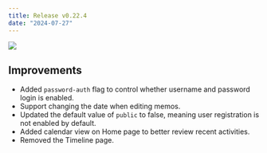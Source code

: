 ```yaml
---
title: Release v0.22.4
date: "2024-07-27"
---
```


![](https://github.com/user-attachments/assets/66bb31e0-9b73-40d9-af57-5e9f195a32be)

## Improvements

- Added `password-auth` flag to control whether username and password login is enabled.
- Support changing the date when editing memos.
- Updated the default value of `public` to false, meaning user registration is not enabled by default.
- Added calendar view on Home page to better review recent activities.
- Removed the Timeline page.
